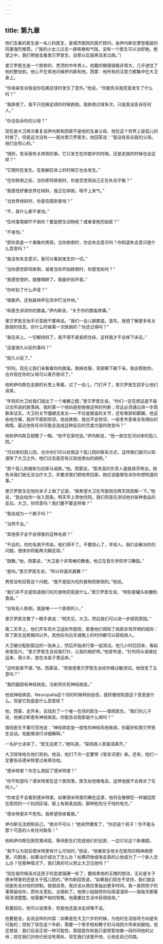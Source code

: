```yaml
---
---
---
```

title: 第九章
---




他们去看的医生是一名儿科医生，是城市医院的医疗顾问，由伊内斯在摩登服装的同事强烈推荐。（“我的小女儿过去一直咳嗽和气喘，没有一个医生可以治好她。绝望之中，我们带她去看里贝罗医生，自那以后就再没发过病。”）

里贝罗医生是一个胖胖的、秃顶的中年男人。他戴的眼镜镜框非常大，几乎遮住了他的整张脸。他心不在焉地问候伊内斯和他，西蒙：他所有的注意力都集中在大卫身上。

“你母亲告诉我说你在踢足球时发生了意外。”他说，“你能告诉我究竟发生了什么吗？”

“我跌倒了。我不只在踢足球的时候跌倒。我跌倒过很多次，只是我没告诉任何人。”

“你没告诉你的父母？”

现在是大卫再次重复说伊内斯和西蒙不是他的生身父母、他在这个世界上是孤儿的时候了。但是这次没有——面对里贝罗医生，他回答说：“我没有告诉我的父母。他们会担心的。”

“很好。告诉我有关摔倒的事。它只发生在你跑步的时候，还是走路的时候也会这样？”

“它随时在发生。在我躺在床上的时候它也会发生。”

“在你跌倒之前，当你即将跌倒时，你是否觉得自己正在失去平衡？”

“我感觉好像世界在倾斜，我正在摔倒，喘不上来气。”

“当世界倾斜时，你是否感到害怕？”

“不，我什么都不害怕。”

“任何事情都吓不倒你？要是野生动物呢？或者拿枪的劫匪？”

“不害怕。”

“那你真是一个勇敢的男孩。当你跌倒时，你会失去意识吗？你知道失去意识是什么意思吗？”

“我没有失去意识。我可以看到发生的一切。”

“当你感觉即将跌倒，或者当你开始跌倒时，你感觉如何？”

“我感觉很好。就像喝醉了。我能听到声音。”

“你听到了什么声音？”

“唱歌声。还有敲钟声在风中叮当作响。”

“和医生讲讲你的膝盖。”伊内斯说，“关于你的膝盖疼痛。”

里贝罗医生抬手示意她不要再说。“我们一会儿聊膝盖。首先，我想了解更多有关跌倒的信息。你什么时候第一次跌倒的？你还记得吗？”

“我在床上。一切都倾斜了。我不得不紧紧抓住床，这样我才不会掉下床去。”

“这是很久以前的事吗？”

“挺久以前了。”

“好的。现在让我们来看看你的膝盖。脱掉衣服，背部朝下躺下来。我会帮助你。也许现在你的父母可以离开房间了。”

他和伊内斯在走廊的长凳上等着。过了一会儿，门打开了，里贝罗医生招手让他们进来。

“年轻的大卫给我们提出了一个难解之题，”里贝罗医生说，“你们一定在想这是不是过去所说的跌落病。我的第一个倾向是拒绝做这样的判断；但这必须通过进一步观察来证实。大卫的关节僵硬且发炎——不仅是膝盖的关节，还有臀部和脚踝。他这些地方痛，我并不感到惊讶。他会跌倒，我也不会惊讶。一般老年患者会有相似的病情。最近他有任何可能会造成这种反应的饮食方面的改变吗？”

他和伊内斯互相瞥了一眼。“他不在家吃饭。”伊内斯说，“他一直住在河对岸的孤儿院。”

“河对岸的孤儿院。也许你们可以给我这个孤儿院的联系方式，这样我们就可以知道除了大卫之外，他们过去是否有过其他类似的病例。”

“那个孤儿院被称为拉斯马诺斯。”他，西蒙说，“医务室的负责人是路易莎修女。她告诉我们她无法治疗大卫，并要求我们把他带回家。她应该能够告诉你你想知道的事。”

里贝罗医生在他的本子上做了记录。“我希望大卫在市医院住两天院观察一下。”他说，“我会给你一张入院条。明天早上带他住院。我们将首先测试他对各种食品的反应。大卫，你同意吗？我们要不要这样做？”

“我会成为一个跛子吗？”

“当然不会。”

“其他孩子会不会得我的这种毛病？”

“不会的。你的毛病不传染，他们得不了。不要担心了，年轻人。我们会解决你的问题。很快你将能再次踢足球。”

“跳舞。”他，西蒙说，“大卫是个非常棒的舞者。他正在音乐学校学习舞蹈。”

“是吗。”里贝罗医生说，“所以你喜欢跳舞？”

男孩没有回答这个问题。“我不是因为吃的食物而跌倒的。”他说。

“我们并不总是知道我们吃的食物究竟是什么。”里贝罗医生说，“特别是罐头和腌制食品。”

“没有别人跌倒。我是唯一一个跌倒的人。”

里贝罗医生瞥了一眼手表说：“明天见，大卫。然后我们可以进一步探究原因。”

第二天早上，他们开车将大卫送到市医院，那里他们得知了病房非常开明的规则：除了医生巡房期间以外，其他任何白天或晚上的时间都可以探视病人。

大卫被分配到窗边的一张床上，然后开始进行第一组测试。他几小时后回来，看起来很高兴。“里贝罗医生会给我打针，让我的病好转。”他宣布道，“针剂将从诺维拉运来，用火车，放在冰盒子里运来。”

“这听起来不错，”他，西蒙说，“但我想里贝罗医生会给你做过敏测试。他改变了主意吗？”

“我的腿部有神经病变。注射将杀死神经病变。”

他说神经病变，Neuropatía这个词的时候特别自信，就好像他知道这个意思是什么。但是它到底是什么意思呢？

他，西蒙，走开来，去找到了一个唯一在场的医生——值班医生。“我们的儿子说，他被诊断患有神经病变。你能告诉我那是什么病吗？”

值班医生不置可否地说：“神经病变是一般性的神经系统疾病，你最好和里贝罗医生谈谈。他能够进行详细解释。”

一名护士进来了。“医生巡房了。”她叫道，“探视病人家属请离开。”

大卫轻快地与他们告别。他说，他们下次一定要带《堂吉诃德》来。还有，他们一定要告诉德米特里过来拜访他。

“德米特里？你怎么想起了德米特里？”

“你不知道吗？德米特里在这个医院里。医生给他做电击，这样他就不会再杀了任何人。”

“你肯定不会看到德米特里。如果德米特里的确在这里，他将会像罪犯一样被囚禁在医院的一个封闭区域，窗上有铁条加固，那种危险分子待的地方。”

“德米特里并不危险。我希望他来看我。”

伊内斯无法控制自己。“绝对不可以！”她突然爆发了，“你还是个孩子！你不能与那个可恶的人有任何联系！”

他和伊内斯在医院里闲逛，等待医生们完成他们的巡房，一边讨论这个新难题。

“我不认为目前德米特里有什么可怕的，”他说，“他被安全地关在医院的精神病房里。问题是，如果治疗成功了怎么办？如果药物或电击真的让他成为了一个新人怎么办？在那种情况下，我们真的可以禁止大卫见他吗？”

“现在是时候该对这孩子的态度强硬一些了，要结束他的无稽的想法，无论是关于德米特里的还是关于孤儿院的，”伊内斯回答道，“如果我们现在不坚持，我们就会彻底失去对他的控制。我很自责。我应该从商店里抽出更多时间。我一直把孩子的事情留给你，而你太宽松、太随和了。他用小指就把你玩得溜溜转——我每天都看得清清楚楚。他需要严格的管教。他需要在生活中获得指导。”

若要回应，他可以说很多，但是他还是决定闭嘴不说。

他要是说，会说这样的内容：如果是在大卫六岁的时候，为他的生活指导方向是有可能的；但到了现在这个年龄，需要一个带手枪和鞭子的马戏团大师来驯服他。他还想说：我们应该正视一种可能性，那就是你和我只是短暂地做一段时间他的父母；现在我们对他已经没有用处，现在我们该放开他，让他走自己的路。